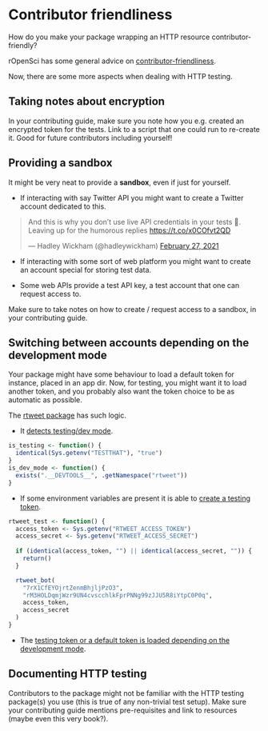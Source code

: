 # Contributor friendliness {#contributor-friendliness}

How do you make your package wrapping an HTTP resource contributor-friendly?

rOpenSci has some general advice on [contributor-friendliness](https://devguide.ropensci.org/collaboration.html#friendlyfiles).

Now, there are some more aspects when dealing with HTTP testing.

## Taking notes about encryption

In your contributing guide, make sure you note how you e.g. created an encrypted token for the tests. Link to a script that one could run to re-create it. Good for future contributors including yourself!

## Providing a sandbox

It might be very neat to provide a **sandbox**, even if just for yourself.


* If interacting with say Twitter API you might want to create a Twitter account dedicated to this.
    
```{=html}
<blockquote class="twitter-tweet"><p lang="en" dir="ltr">And this is why you don’t use live API credentials in your tests 🤣. Leaving up for the humorous replies <a href="https://t.co/x0COfvt2QD">https://t.co/x0COfvt2QD</a></p>&mdash; Hadley Wickham (@hadleywickham) <a href="https://twitter.com/hadleywickham/status/1365663264563204101?ref_src=twsrc%5Etfw">February 27, 2021</a></blockquote>
```
    
* If interacting with some sort of web platform you might want to create an account special for storing test data.

* Some web APIs provide a test API key, a test account that one can request access to.

Make sure to take notes on how to create / request access to a sandbox, in your contributing guide.   

## Switching between accounts depending on the development mode

Your package might have some behaviour to load a default token for instance, placed in an app dir.
Now, for testing, you might want it to load another token, and you probably also want the token choice to be as automatic as possible.

The [rtweet package](https://github.com/ropensci/rtweet) has such logic.

* It [detects testing/dev mode](https://github.com/ropensci/rtweet/blob/f46bc98f9ac8433c7681d48ed778358bc22a552c/R/utils.R#L132).

```r
is_testing <- function() {
  identical(Sys.getenv("TESTTHAT"), "true")  
}
is_dev_mode <- function() {
  exists(".__DEVTOOLS__", .getNamespace("rtweet"))
}
```

* If some environment variables are present it is able to [create a testing token](https://github.com/ropensci/rtweet/blob/270733c6bf46b2be794d7492d4a4e31d384db0b7/R/auth.R#L281).


```r
rtweet_test <- function() {
  access_token <- Sys.getenv("RTWEET_ACCESS_TOKEN")
  access_secret <- Sys.getenv("RTWEET_ACCESS_SECRET")
  
  if (identical(access_token, "") || identical(access_secret, "")) {
    return()
  }

  rtweet_bot(
    "7rX1CfEYOjrtZenmBhjljPzO3",
    "rM3HOLDqmjWzr9UN4cvscchlkFprPNNg99zJJU5R8iYtpC0P0q",
    access_token,
    access_secret
  )
}
```

* The [testing token or a default token is loaded depending on the development mode](https://github.com/ropensci/rtweet/blob/270733c6bf46b2be794d7492d4a4e31d384db0b7/R/auth.R#L234).

## Documenting HTTP testing

Contributors to the package might not be familiar with the HTTP testing package(s) you use (this is true of any non-trivial test setup). Make sure your contributing guide mentions pre-requisites and link to resources (maybe even this very book?).